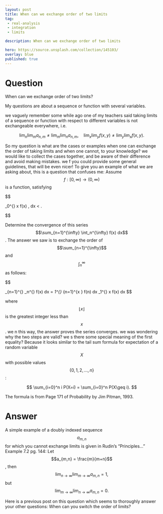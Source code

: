 ---
layout: post
title: When can we exchange order of two limits
tag:
 - real-analysis
 - integration
 - limits

description: When can we exchange order of two limits

hero: https://source.unsplash.com/collection/145103/
overlay: blue 
published: true
---

# Question 

When can we exchange order of two limits?

<!--break-->


My questions are about a sequence or function with several variables. 

we  vaguely remember some while ago one
of my teachers said taking limits of
a sequence or function with respect to
different variables is not
exchangeable everywhere, i.e.

 $$ 
 \lim_n \lim_m a_{n,m} \neq \lim_m \lim_n a_{n,m}, \quad \lim_x \lim_y f(x,y) \neq \lim_y \lim_x f(x,y).
 $$ 

So my
question is what are the cases or
examples when one can exchange the
order of taking limits and when one
cannot, to your knowledge? we  would
like to collect the cases together,
and be aware of their difference and
avoid making mistakes. we f you could
provide some general guidelines, that
will be even nicer!
To give you an example of what we are 
asking about, this is a question that
confuses me: Assume $$f: [0, \infty)
   \rightarrow (0, \infty)$$ is a
function, satisfying 

$$ 

\int_0^{\infty} x f(x) \, dx < \infty.
   
$$
 
 Determine the convergence of this
series $$\sum_{n=1}^{\infty}
   \int_n^{\infty} f(x) dx$$.
The answer we  saw is to exchange the
order of $$\sum_{n=1}^{\infty}$$ and
$$\int_n^{\infty}$$ as follows:

 
$$ 

   \sum_{n=1}^{\infty} \int_n^{\infty}
   f(x) dx
   = \int_1^{\infty} \sum_{n=1}^{\lfloor x \rfloor}  f(n) dx \leq
   \int_1^{\infty} \lfloor x \rfloor 
   f(x) dx 
 $$ 
 
 where $$\lfloor x \rfloor$$
is the greatest integer less than
$$x$$. we n this way, the answer proves the series converges. we  was wondering why the two steps are valid? we s there some special meaning of the first equality? Because it looks similar to the tail sum formula for expectation of a random variable $$X$$ with possible values $$\{ 0,1,2,...,n\}$$: 
 
 $$ 
\sum_{i=0}^n i P(X=i) = \sum_{i=0}^n P(X\geq i).
 $$ 
 
 The formula is from Page 171 of Probability by Jim Pitman, 1993.

# Answer 


A simple example of a doubly indexed sequence $$a_{m,n}$$ for which you cannot exchange limits is given in Rudin's "Principles..." Example 7.2 pg. 144:
Let $$a_{m,n} = \frac{m}{m+n}$$, then 
 $$ 
\lim_{n\rightarrow\infty}\lim_{m\rightarrow\infty}a_{m,n} = 1,
 $$ 
 but 
 $$ 
\lim_{m\rightarrow\infty}\lim_{n\rightarrow\infty}a_{m,n} = 0.
 $$ 

Here is a previous post on this question which seems to thoroughly answer your other questions: When can you switch the order of limits? 

